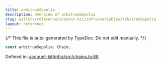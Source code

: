 ```yaml
---
title: arbitrumSepolia
description: Overview of arbitrumSepolia
slug: wallets/reference/account-kit/infra/variables/arbitrumSepolia
layout: reference
---
```


{/* This file is auto-generated by TypeDoc. Do not edit manually. */}

```ts
const arbitrumSepolia: Chain;
```

Defined in: [account-kit/infra/src/chains.ts:88](https://github.com/alchemyplatform/aa-sdk/blob/153785ddc87beb160382c2bae7dbafa4a66ade9a/account-kit/infra/src/chains.ts#L88)
